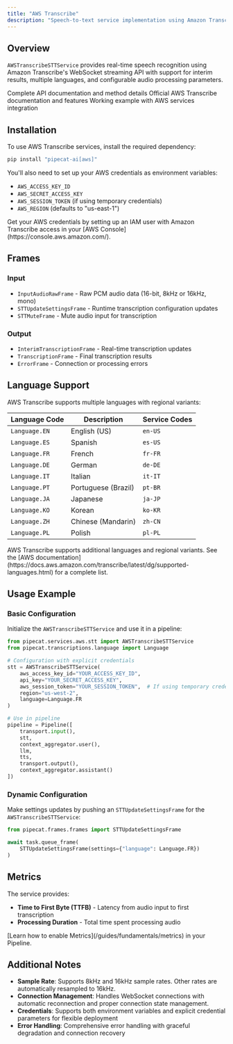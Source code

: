 ```yaml
---
title: "AWS Transcribe"
description: "Speech-to-text service implementation using Amazon Transcribe’s real-time transcription API"
---
```


## Overview

`AWSTranscribeSTTService` provides real-time speech recognition using Amazon Transcribe's WebSocket streaming API with support for interim results, multiple languages, and configurable audio processing parameters.

<CardGroup cols={3}>
  <Card
    title="API Reference"
    icon="code"
    href="https://reference-server.pipecat.ai/en/latest/api/pipecat.services.aws.stt.html"
  >
    Complete API documentation and method details
  </Card>
  <Card
    title="AWS Transcribe Docs"
    icon="book"
    href="https://docs.aws.amazon.com/transcribe/latest/dg/streaming.html"
  >
    Official AWS Transcribe documentation and features
  </Card>
  <Card
    title="Example Code"
    icon="play"
    href="https://github.com/pipecat-ai/pipecat/blob/main/examples/foundational/07m-interruptible-aws.py"
  >
    Working example with AWS services integration
  </Card>
</CardGroup>

## Installation

To use AWS Transcribe services, install the required dependency:

```bash
pip install "pipecat-ai[aws]"
```

You'll also need to set up your AWS credentials as environment variables:

- `AWS_ACCESS_KEY_ID`
- `AWS_SECRET_ACCESS_KEY`
- `AWS_SESSION_TOKEN` (if using temporary credentials)
- `AWS_REGION` (defaults to "us-east-1")

<Tip>
  Get your AWS credentials by setting up an IAM user with Amazon Transcribe
  access in your [AWS Console](https://console.aws.amazon.com/).
</Tip>

## Frames

### Input

- `InputAudioRawFrame` - Raw PCM audio data (16-bit, 8kHz or 16kHz, mono)
- `STTUpdateSettingsFrame` - Runtime transcription configuration updates
- `STTMuteFrame` - Mute audio input for transcription

### Output

- `InterimTranscriptionFrame` - Real-time transcription updates
- `TranscriptionFrame` - Final transcription results
- `ErrorFrame` - Connection or processing errors

## Language Support

AWS Transcribe supports multiple languages with regional variants:

| Language Code | Description         | Service Codes |
| ------------- | ------------------- | ------------- |
| `Language.EN` | English (US)        | `en-US`       |
| `Language.ES` | Spanish             | `es-US`       |
| `Language.FR` | French              | `fr-FR`       |
| `Language.DE` | German              | `de-DE`       |
| `Language.IT` | Italian             | `it-IT`       |
| `Language.PT` | Portuguese (Brazil) | `pt-BR`       |
| `Language.JA` | Japanese            | `ja-JP`       |
| `Language.KO` | Korean              | `ko-KR`       |
| `Language.ZH` | Chinese (Mandarin)  | `zh-CN`       |
| `Language.PL` | Polish              | `pl-PL`       |

<Note>
  AWS Transcribe supports additional languages and regional variants. See the
  [AWS
  documentation](https://docs.aws.amazon.com/transcribe/latest/dg/supported-languages.html)
  for a complete list.
</Note>

## Usage Example

### Basic Configuration

Initialize the `AWSTranscribeSTTService` and use it in a pipeline:

```python
from pipecat.services.aws.stt import AWSTranscribeSTTService
from pipecat.transcriptions.language import Language

# Configuration with explicit credentials
stt = AWSTranscribeSTTService(
    aws_access_key_id="YOUR_ACCESS_KEY_ID",
    api_key="YOUR_SECRET_ACCESS_KEY",
    aws_session_token="YOUR_SESSION_TOKEN",  # If using temporary credentials
    region="us-west-2",
    language=Language.FR
)

# Use in pipeline
pipeline = Pipeline([
    transport.input(),
    stt,
    context_aggregator.user(),
    llm,
    tts,
    transport.output(),
    context_aggregator.assistant()
])
```

### Dynamic Configuration

Make settings updates by pushing an `STTUpdateSettingsFrame` for the `AWSTranscribeSTTService`:

```python
from pipecat.frames.frames import STTUpdateSettingsFrame

await task.queue_frame(
    STTUpdateSettingsFrame(settings={"language": Language.FR})
)
```

## Metrics

The service provides:

- **Time to First Byte (TTFB)** - Latency from audio input to first transcription
- **Processing Duration** - Total time spent processing audio

<Info>
  [Learn how to enable Metrics](/guides/fundamentals/metrics) in your Pipeline.
</Info>

## Additional Notes

- **Sample Rate**: Supports 8kHz and 16kHz sample rates. Other rates are automatically resampled to 16kHz.
- **Connection Management**: Handles WebSocket connections with automatic reconnection and proper connection state management.
- **Credentials**: Supports both environment variables and explicit credential parameters for flexible deployment
- **Error Handling**: Comprehensive error handling with graceful degradation and connection recovery
